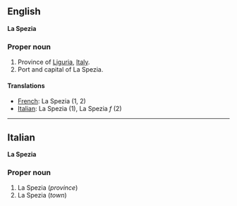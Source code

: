 ==English==
'''La Spezia'''

===Proper noun===

#Province of [[Liguria]], [[Italy]].
#Port and capital of La Spezia.

====Translations====

*[[French]]: La Spezia (1, 2)
*[[Italian]]: La Spezia '' '' (1), La Spezia ''f'' (2)

----

==Italian==
'''La Spezia'''

===Proper noun===

#La Spezia (''province'')
#La Spezia (''town'')